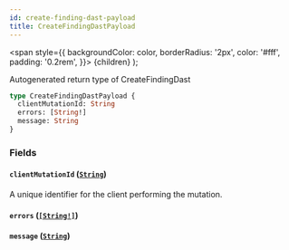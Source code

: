 ```yaml
---
id: create-finding-dast-payload
title: CreateFindingDastPayload
---
```


<span
style={{
      backgroundColor: color,
      borderRadius: '2px',
      color: '#fff',
      padding: '0.2rem',
    }}>
{children}
</span>
);

Autogenerated return type of CreateFindingDast

```graphql
type CreateFindingDastPayload {
  clientMutationId: String
  errors: [String!]
  message: String
}
```

### Fields

#### `clientMutationId` ([`String`](/api/scalars/string))

A unique identifier for the client performing the mutation.

#### `errors` ([`[String!]`](/api/scalars/string))

#### `message` ([`String`](/api/scalars/string))
